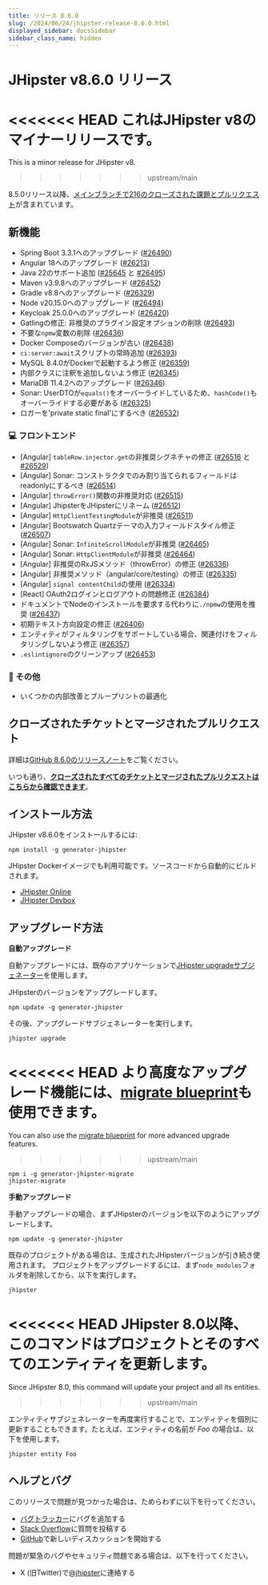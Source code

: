```yaml
---
title: リリース 8.6.0
slug: /2024/06/24/jhipster-release-8.6.0.html
displayed_sidebar: docsSidebar
sidebar_class_name: hidden
---
```


# JHipster v8.6.0 リリース

<<<<<<< HEAD
これはJHipster v8のマイナーリリースです。
=======
This is a minor release for JHipster v8.
>>>>>>> upstream/main

8.5.0リリース以降、[メインブランチで216のクローズされた課題とプルリクエスト](https://github.com/jhipster/generator-jhipster/issues?q=is:closed+milestone:8.6.0)が含まれています。

## 新機能

* Spring Boot 3.3.1へのアップグレード ([#26490](https://github.com/jhipster/generator-jhipster/pull/26490))
* Angular 18へのアップグレード ([#26213](https://github.com/jhipster/generator-jhipster/pull/26213))
* Java 22のサポート追加 ([#25645](https://github.com/jhipster/generator-jhipster/pull/25645) と [#26495](https://github.com/jhipster/generator-jhipster/pull/26495))
* Maven v3.9.8へのアップグレード ([#26452](https://github.com/jhipster/generator-jhipster/pull/26452))
* Gradle v8.8へのアップグレード ([#26329](https://github.com/jhipster/generator-jhipster/pull/26329))
* Node v20.15.0へのアップグレード ([#26494](https://github.com/jhipster/generator-jhipster/pull/26494))
* Keycloak 25.0.0へのアップグレード ([#26420](https://github.com/jhipster/generator-jhipster/pull/26420))
* Gatlingの修正: 非推奨のプラグイン設定オプションの削除 ([#26493](https://github.com/jhipster/generator-jhipster/pull/26493))
* 不要な`npmw`変数の削除 ([#26436](https://github.com/jhipster/generator-jhipster/pull/26436))
* Docker Composeのバージョンが古い ([#26438](https://github.com/jhipster/generator-jhipster/pull/26438))
* `ci:server:await`スクリプトの常時追加 ([#26393](https://github.com/jhipster/generator-jhipster/pull/26393))
* MySQL 8.4.0がDockerで起動するよう修正 ([#26359](https://github.com/jhipster/generator-jhipster/pull/26359))
* 内部クラスに注釈を追加しないよう修正 ([#26345](https://github.com/jhipster/generator-jhipster/pull/26345))
* MariaDB 11.4.2へのアップグレード ([#26346](https://github.com/jhipster/generator-jhipster/pull/26346))
* Sonar: UserDTOが`equals()`をオーバーライドしているため、`hashCode()`もオーバーライドする必要がある ([#26325](https://github.com/jhipster/generator-jhipster/pull/26325))
* ロガーを'private static final'にするべき ([#26532](https://github.com/jhipster/generator-jhipster/pull/26532))

### :computer: フロントエンド

* [Angular] `tableRow.injector.get`の非推奨シグネチャの修正 ([#26516](https://github.com/jhipster/generator-jhipster/pull/26516) と [#26529](https://github.com/jhipster/generator-jhipster/pull/26529))
* [Angular] Sonar: コンストラクタでのみ割り当てられるフィールドはreadonlyにするべき ([#26514](https://github.com/jhipster/generator-jhipster/pull/26514))
* [Angular] `throwError()`関数の非推奨対応 ([#26515](https://github.com/jhipster/generator-jhipster/pull/26515))
* [Angular] JhipsterをJHipsterにリネーム ([#26512](https://github.com/jhipster/generator-jhipster/pull/26512))
* [Angular] `HttpClientTestingModule`が非推奨 ([#26511](https://github.com/jhipster/generator-jhipster/pull/26511))
* [Angular] Bootswatch Quartzテーマの入力フィールドスタイル修正 ([#26507](https://github.com/jhipster/generator-jhipster/pull/26507))
* [Angular] Sonar: `InfiniteScrollModule`が非推奨 ([#26465](https://github.com/jhipster/generator-jhipster/pull/26465))
* [Angular] Sonar: `HttpClientModule`が非推奨 ([#26464](https://github.com/jhipster/generator-jhipster/pull/26464))
* [Angular] 非推奨のRxJSメソッド（throwError）の修正 ([#26336](https://github.com/jhipster/generator-jhipster/pull/26336))
* [Angular] 非推奨メソッド（angular/core/testing）の修正 ([#26335](https://github.com/jhipster/generator-jhipster/pull/26335))
* [Angular] `signal contentChild`の使用 ([#26334](https://github.com/jhipster/generator-jhipster/pull/26334))
* [React] OAuth2ログインとログアウトの問題修正 ([#26384](https://github.com/jhipster/generator-jhipster/pull/26384))
* ドキュメントでNodeのインストールを要求する代わりに`./npmw`の使用を推奨 ([#26437](https://github.com/jhipster/generator-jhipster/pull/26437))
* 初期テキスト方向設定の修正 ([#26406](https://github.com/jhipster/generator-jhipster/pull/26406))
* エンティティがフィルタリングをサポートしている場合、関連付けをフィルタリングしないよう修正 ([#26357](https://github.com/jhipster/generator-jhipster/pull/26357))
* `.eslintignore`のクリーンアップ ([#26453](https://github.com/jhipster/generator-jhipster/pull/26453))

### :scroll: その他

- いくつかの内部改善とブループリントの最適化

## クローズされたチケットとマージされたプルリクエスト

詳細は[GitHub 8.6.0のリリースノート](https://github.com/jhipster/generator-jhipster/releases/tag/v8.6.0)をご覧ください。

いつも通り、**[クローズされたすべてのチケットとマージされたプルリクエストはこちらから確認できます](https://github.com/jhipster/generator-jhipster/issues?q=is:closed+milestone:8.6.0)**。

## インストール方法

JHipster v8.6.0をインストールするには:

```
npm install -g generator-jhipster
```

JHipster Dockerイメージでも利用可能です。ソースコードから自動的にビルドされます。

- [JHipster Online](https://start.jhipster.tech)
- [JHipster Devbox](https://github.com/jhipster/jhipster-devbox)

## アップグレード方法

**自動アップグレード**

自動アップグレードには、既存のアプリケーションで[JHipster upgradeサブジェネーター](/upgrading-an-application/)を使用します。

JHipsterのバージョンをアップグレードします。

```
npm update -g generator-jhipster
```

その後、アップグレードサブジェネレーターを実行します。

```
jhipster upgrade
```

<<<<<<< HEAD
より高度なアップグレード機能には、[migrate blueprint](https://github.com/jhipster/generator-jhipster-migrate)も使用できます。
=======
You can also use the [migrate blueprint](https://github.com/jhipster/generator-jhipster-migrate) for more advanced upgrade features.
>>>>>>> upstream/main

```
npm i -g generator-jhipster-migrate
jhipster-migrate
```

**手動アップグレード**

手動アップグレードの場合、まずJHipsterのバージョンを以下のようにアップグレードします。

```
npm update -g generator-jhipster
```

既存のプロジェクトがある場合は、生成されたJHipsterバージョンが引き続き使用されます。
プロジェクトをアップグレードするには、まず`node_modules`フォルダを削除してから、以下を実行します。

```
jhipster
```

<<<<<<< HEAD
JHipster 8.0以降、このコマンドはプロジェクトとそのすべてのエンティティを更新します。
=======
Since JHipster 8.0, this command will update your project and all its entities.
>>>>>>> upstream/main

エンティティサブジェネレーターを再度実行することで、エンティティを個別に更新することもできます。たとえば、エンティティの名前が _Foo_ の場合は、以下を使用します。

```
jhipster entity Foo
```

## ヘルプとバグ

このリリースで問題が見つかった場合は、ためらわずに以下を行ってください。

- [バグトラッカー](https://github.com/jhipster/generator-jhipster/issues?state=open)にバグを追加する
- [Stack Overflow](http://stackoverflow.com/tags/jhipster/info)に質問を投稿する
- [GitHub](https://github.com/jhipster/generator-jhipster/discussions)で新しいディスカッションを開始する

問題が緊急のバグやセキュリティ問題である場合は、以下を行ってください。

- X (旧Twitter)で[@jhipster](https://twitter.com/jhipster)に連絡する
